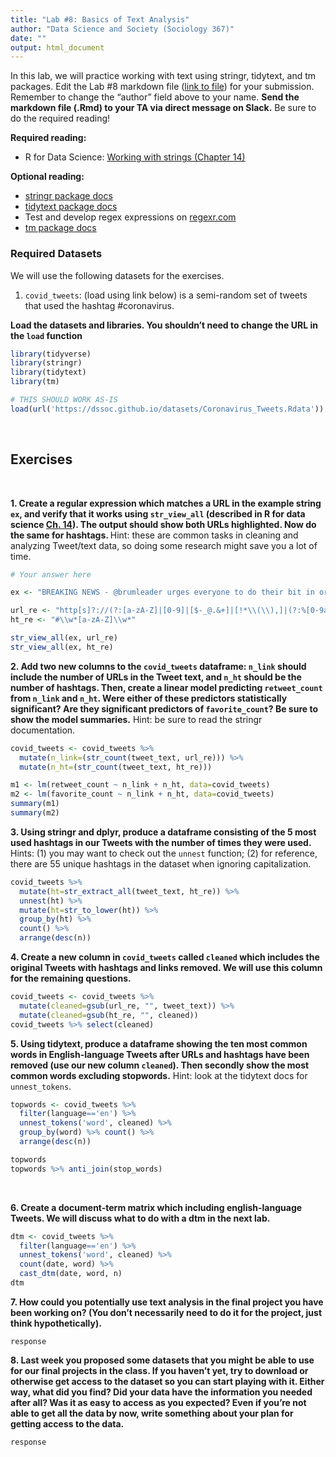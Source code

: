 ```yaml
---
title: "Lab #8: Basics of Text Analysis"
author: "Data Science and Society (Sociology 367)"
date: ""
output: html_document
---
```


In this lab, we will practice working with text using stringr, tidytext, and tm packages. Edit the Lab #8 markdown file ([link to file](https://github.com/dssoc/dssoc.github.io/raw/master/assignments/Lab_8.Rmd)) for your submission. Remember to change the "author" field above to your name. **Send the markdown file (.Rmd) to your TA via direct message on Slack.** Be sure to do the required reading!

**Required reading:** 

* R for Data Science: [Working with strings (Chapter 14)](https://r4ds.had.co.nz/strings.html)


**Optional reading:** 

* [stringr package docs](https://www.rdocumentation.org/packages/stringr/versions/1.4.0)
* [tidytext package docs](https://www.rdocumentation.org/packages/tidytext/versions/0.2.6)
* Test and develop regex expressions on [regexr.com](https://regexr.com/)
* [tm package docs](https://cran.r-project.org/web/packages/tm/tm.pdf)




### Required Datasets

We will use the following datasets for the exercises.

(1) `covid_tweets`: (load using link below) is a semi-random set of tweets that used the hashtag #coronavirus.


**Load the datasets and libraries. You shouldn't need to change the URL in the `load` function**
```r
library(tidyverse)
library(stringr)
library(tidytext)
library(tm)

# THIS SHOULD WORK AS-IS
load(url('https://dssoc.github.io/datasets/Coronavirus_Tweets.Rdata'))
```
<br/>



## Exercises
<br/>

**1. Create a regular expression which matches a URL in the example string `ex`, and verify that it works using `str_view_all` (described in R for data science [Ch. 14](https://r4ds.had.co.nz/strings.html)). The output should show both URLs highlighted. Now do the same for hashtags. **
Hint: these are common tasks in cleaning and analyzing Tweet/text data, so doing some research might save you a lot of time.
```r
# Your answer here

ex <- "BREAKING NEWS - @brumleader urges everyone to do their bit in order to tackle the threat posed by rising coronavirus case numbers in city. Full statement here:\n\nhttps://t.co/3tbc6xcRFP\n\n#KeepBrumSafe\n#Btogether\n#COVID19\n#Coronavirus https://t.co/mo5bPUgGgC"

url_re <- "http[s]?://(?:[a-zA-Z]|[0-9]|[$-_@.&+]|[!*\\(\\),]|(?:%[0-9a-fA-F][0-9a-fA-F]))+"
ht_re <- "#\\w*[a-zA-Z]\\w*"

str_view_all(ex, url_re)
str_view_all(ex, ht_re)
```
**2. Add two new columns to the `covid_tweets` dataframe: `n_link` should include the number of URLs in the Tweet text, and `n_ht` should be the number of hashtags. Then, create a linear model predicting `retweet_count` from `n_link` and `n_ht`.  Were either of these predictors statistically significant? Are they significant predictors of `favorite_count`? Be sure to show the model summaries.**
Hint: be sure to read the stringr documentation.
```r
covid_tweets <- covid_tweets %>% 
  mutate(n_link=(str_count(tweet_text, url_re))) %>% 
  mutate(n_ht=(str_count(tweet_text, ht_re)))

m1 <- lm(retweet_count ~ n_link + n_ht, data=covid_tweets)
m2 <- lm(favorite_count ~ n_link + n_ht, data=covid_tweets)
summary(m1)
summary(m2)
```



**3. Using stringr and dplyr, produce a dataframe consisting of the 5 most used hashtags in our Tweets with the number of times they were used.**
Hints: (1) you may want to check out the `unnest` function; (2) for reference, there are 55 unique hashtags in the dataset when ignoring capitalization.
```r
covid_tweets %>% 
  mutate(ht=str_extract_all(tweet_text, ht_re)) %>% 
  unnest(ht) %>%
  mutate(ht=str_to_lower(ht)) %>% 
  group_by(ht) %>% 
  count() %>% 
  arrange(desc(n))
```


**4. Create a new column in `covid_tweets` called `cleaned` which includes the original Tweets with hashtags and links removed. We will use this column for the remaining questions.** 
```r
covid_tweets <- covid_tweets %>% 
  mutate(cleaned=gsub(url_re, "", tweet_text)) %>% 
  mutate(cleaned=gsub(ht_re, "", cleaned))
covid_tweets %>% select(cleaned)
```



**5. Using tidytext, produce a dataframe showing the ten most common words in English-language Tweets after URLs and hashtags have been removed (use our new column `cleaned`). Then secondly show the most common words excluding stopwords.**
Hint: look at the tidytext docs for `unnest_tokens`.
```r
topwords <- covid_tweets %>% 
  filter(language=='en') %>% 
  unnest_tokens('word', cleaned) %>% 
  group_by(word) %>% count() %>% 
  arrange(desc(n))

topwords
topwords %>% anti_join(stop_words)
```
<br/>


**6. Create a document-term matrix which including english-language Tweets. We will discuss what to do with a dtm in the next lab.**
```r
dtm <- covid_tweets %>% 
  filter(language=='en') %>% 
  unnest_tokens('word', cleaned) %>% 
  count(date, word) %>% 
  cast_dtm(date, word, n)
dtm
```


**7. How could you potentially use text analysis in the final project you have been working on? (You don't necessarily need to do it for the project, just think hypothetically).**
```
response
```

**8. Last week you proposed some datasets that you might be able to use for our final projects in the class. If you haven't yet, try to download or otherwise get access to the dataset so you can start playing with it. Either way, what did you find? Did your data have the information you needed after all? Was it as easy to access as you expected? Even if you're not able to get all the data by now, write something about your plan for getting access to the data.**
```
response
```




